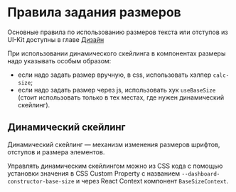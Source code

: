 
<Meta title="Документация/Правила задания размеров" />

# Правила задания размеров

Основные правила по использованию размеров текста или отступов из UI-Kit доступны в главе [Дизайн](?path=/docs/документация-дизайн)

При использовании динамического скейлинга в компонентах размеры надо указывать особым образом:
* если надо задать размер вручную, в css, использовать хэлпер `calc-size`;
* если надо задать размер через js, использовать хук `useBaseSize` (стоит использовать только в тех местах, где нужен динамический скейлинг).

## Динамический скейлинг
Динамический скейлинг — механизм изменения размеров шрифтов, отступов и размера элементов.

Управлять динамическим скейлингом можно из CSS кода с помощью установки значения в CSS Custom Property с названием `--dashboard-constructor-base-size` и через React Context компонент `BaseSizeContext`.
